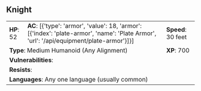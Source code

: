 ## Knight {#monster-knight}

```{=html}
<table class="table table-striped">
    <tbody>
        <tr>                    
            <td><b>HP</b>: 52</td>
            <td><b>AC</b>: [{'type': 'armor', 'value': 18, 'armor': [{'index': 'plate-armor', 'name': 'Plate Armor', 'url': '/api/equipment/plate-armor'}]}]</td>
            <td><b>Speed</b>: 30 feet</td>
        </tr>
        <tr>
            <td colspan="2"><b>Type</b>: Medium Humanoid (Any Alignment)</td>
            <td><b>XP</b>: 700</td>
        </tr>
        <tr>
            <td colspan="3"><b>Vulnerabilities</b>: </td>
        </tr>
        <tr>
            <td colspan="3"><b>Resists</b>: </td>
        </tr>
        <tr>
            <td colspan="3"><b>Languages</b>: Any one language (usually common)</td>
        </tr>
    </tbody>
</table>
```
